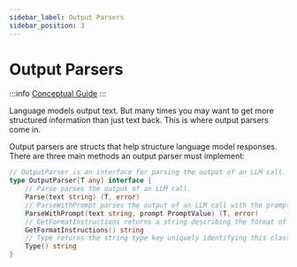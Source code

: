 ```yaml
---
sidebar_label: Output Parsers
sidebar_position: 3
---
```


# Output Parsers

:::info
[Conceptual Guide](https://python.langchain.com/docs/modules/model_io/output_parsers)
:::

Language models output text. But many times you may want to get more structured information than just text back. This is where output parsers come in.

Output parsers are structs that help structure language model responses. There are three main methods an output parser must implement:

```go
// OutputParser is an interface for parsing the output of an LLM call.
type OutputParser[T any] interface {
	// Parse parses the output of an LLM call.
	Parse(text string) (T, error)
	// ParseWithPrompt parses the output of an LLM call with the prompt used.
	ParseWithPrompt(text string, prompt PromptValue) (T, error)
	// GetFormatInstructions returns a string describing the format of the output.
	GetFormatInstructions() string
	// Type returns the string type key uniquely identifying this class of parser
	Type() string
}
```
